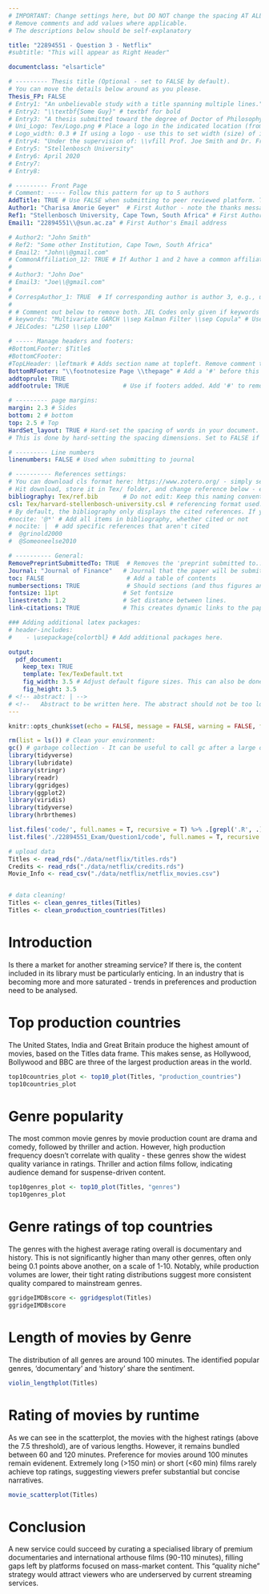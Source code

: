 ```yaml
---
# IMPORTANT: Change settings here, but DO NOT change the spacing AT ALL.
# Remove comments and add values where applicable.
# The descriptions below should be self-explanatory

title: "22894551 - Question 3 - Netflix"
#subtitle: "This will appear as Right Header"

documentclass: "elsarticle"

# --------- Thesis title (Optional - set to FALSE by default).
# You can move the details below around as you please.
Thesis_FP: FALSE
# Entry1: "An unbelievable study with a title spanning multiple lines."
# Entry2: "\\textbf{Some Guy}" # textbf for bold
# Entry3: "A thesis submitted toward the degree of Doctor of Philosophy"
# Uni_Logo: Tex/Logo.png # Place a logo in the indicated location (from your root, e.g. defaults to ~/Tex/Logo.png) and uncomment this line. Leave uncommented for no image
# Logo_width: 0.3 # If using a logo - use this to set width (size) of image
# Entry4: "Under the supervision of: \\vfill Prof. Joe Smith and Dr. Frank Smith"
# Entry5: "Stellenbosch University"
# Entry6: April 2020
# Entry7:
# Entry8:

# --------- Front Page
# Comment: ----- Follow this pattern for up to 5 authors
AddTitle: TRUE # Use FALSE when submitting to peer reviewed platform. This will remove author names.
Author1: "Charisa Amorie Geyer"  # First Author - note the thanks message displayed as an italic footnote of first page.
Ref1: "Stellenbosch University, Cape Town, South Africa" # First Author's Affiliation
Email1: "22894551\\@sun.ac.za" # First Author's Email address

# Author2: "John Smith"
# Ref2: "Some other Institution, Cape Town, South Africa"
# Email2: "John\\@gmail.com"
# CommonAffiliation_12: TRUE # If Author 1 and 2 have a common affiliation. Works with _13, _23, etc.
# 
# Author3: "John Doe"
# Email3: "Joe\\@gmail.com"
# 
# CorrespAuthor_1: TRUE  # If corresponding author is author 3, e.g., use CorrespAuthor_3: TRUE
# 
# # Comment out below to remove both. JEL Codes only given if keywords also given.
# keywords: "Multivariate GARCH \\sep Kalman Filter \\sep Copula" # Use \\sep to separate
# JELCodes: "L250 \\sep L100"

# ----- Manage headers and footers:
#BottomLFooter: $Title$
#BottomCFooter:
#TopLHeader: \leftmark # Adds section name at topleft. Remove comment to add it.
BottomRFooter: "\\footnotesize Page \\thepage" # Add a '#' before this line to remove footer.
addtoprule: TRUE
addfootrule: TRUE               # Use if footers added. Add '#' to remove line.

# --------- page margins:
margin: 2.3 # Sides
bottom: 2 # bottom
top: 2.5 # Top
HardSet_layout: TRUE # Hard-set the spacing of words in your document. This will stop LaTeX squashing text to fit on pages, e.g.
# This is done by hard-setting the spacing dimensions. Set to FALSE if you want LaTeX to optimize this for your paper.

# --------- Line numbers
linenumbers: FALSE # Used when submitting to journal

# ---------- References settings:
# You can download cls format here: https://www.zotero.org/ - simply search for your institution. You can also edit and save cls formats here: https://editor.citationstyles.org/about/
# Hit download, store it in Tex/ folder, and change reference below - easy.
bibliography: Tex/ref.bib       # Do not edit: Keep this naming convention and location.
csl: Tex/harvard-stellenbosch-university.csl # referencing format used.
# By default, the bibliography only displays the cited references. If you want to change this, you can comment out one of the following:
#nocite: '@*' # Add all items in bibliography, whether cited or not
# nocite: |  # add specific references that aren't cited
#  @grinold2000
#  @Someoneelse2010

# ---------- General:
RemovePreprintSubmittedTo: TRUE  # Removes the 'preprint submitted to...' at bottom of titlepage
Journal: "Journal of Finance"   # Journal that the paper will be submitting to, if RemovePreprintSubmittedTo is set to TRUE.
toc: FALSE                       # Add a table of contents
numbersections: TRUE             # Should sections (and thus figures and tables) be numbered?
fontsize: 11pt                  # Set fontsize
linestretch: 1.2                # Set distance between lines.
link-citations: TRUE            # This creates dynamic links to the papers in reference list.

### Adding additional latex packages:
# header-includes:
#    - \usepackage{colortbl} # Add additional packages here.

output:
  pdf_document:
    keep_tex: TRUE
    template: Tex/TexDefault.txt
    fig_width: 3.5 # Adjust default figure sizes. This can also be done in the chunks of the text.
    fig_height: 3.5
# <!-- abstract: | -->
# <!--   Abstract to be written here. The abstract should not be too long and should provide the reader with a good understanding what you are writing about. Academic papers are not like novels where you keep the reader in suspense. To be effective in getting others to read your paper, be as open and concise about your findings here as possible. Ideally, upon reading your abstract, the reader should feel he / she must read your paper in entirety. -->
---
```

```r
knitr::opts_chunk$set(echo = FALSE, message = FALSE, warning = FALSE, fig.width = 6, fig.height = 5, fig.pos="H", fig.pos = 'H')

rm(list = ls()) # Clean your environment:
gc() # garbage collection - It can be useful to call gc after a large object has been removed, as this may prompt R to return memory to the operating system.
library(tidyverse)
library(lubridate)
library(stringr)
library(readr)
library(ggridges)
library(ggplot2)
library(viridis)
library(tidyverse)
library(hrbrthemes)

list.files('code/', full.names = T, recursive = T) %>% .[grepl('.R', .)] %>% as.list() %>% walk(~source(.))
list.files('./22894551_Exam/Question1/code', full.names = T, recursive = T) %>% .[grepl('.R', .)] %>% as.list() %>% walk(~source(.))

# upload data
Titles <- read_rds("./data/netflix/titles.rds")
Credits <- read_rds("./data/netflix/credits.rds")
Movie_Info <- read_csv("./data/netflix/netflix_movies.csv")


# data cleaning!
Titles <- clean_genres_titles(Titles)
Titles <- clean_production_countries(Titles)

```

<!-- ############################## -->
<!-- # Start Writing here: -->
<!-- ############################## -->

# Introduction 
Is there a market for another streaming service? If there is, the content included in its library must be particularly enticing. In an industry that is becoming more and more saturated - trends in preferences and production need to be analysed. 

\newpage

# Top production countries
The United States, India and Great Britain produce the highest amount of movies, based on the Titles data frame. This makes sense, as Hollywood, Bollywood and BBC are three of the largest production areas in the world. 

```r
top10countries_plot <- top10_plot(Titles, "production_countries")
top10countries_plot
```
\newpage
# Genre popularity
The most common movie genres by movie production count are drama and comedy, followed by thriller and action. However, high production frequency doesn't correlate with quality - these genres show the widest quality variance in ratings. Thriller and action films follow, indicating audience demand for suspense-driven content.
```r
top10genres_plot <- top10_plot(Titles, "genres")
top10genres_plot
```

\newpage
# Genre ratings of top countries
The genres with the highest average rating overall is documentary and history. This is not significantly higher than many other genres, often only being 0.1 points above another, on a scale of 1-10. Notably, while production volumes are lower, their tight rating distributions suggest more consistent quality compared to mainstream genres.

```r
ggridgeIMDBscore <- ggridgesplot(Titles)
ggridgeIMDBscore
```

\newpage
# Length of movies by Genre
The distribution of all genres are around 100 minutes. The identified popular genres, 'documentary' and 'history' share the sentiment. 
```r
violin_lengthplot(Titles)
```

\newpage

# Rating of movies by runtime
As we can see in the scatterplot, the movies with the highest ratings (above the 7.5 threshold), are of various lengths. However, it remains bundled between 60 and 120 minutes. Preference for movies around 100 minutes remain evidenent. Extremely long (>150 min) or short (<60 min) films rarely achieve top ratings, suggesting viewers prefer substantial but concise narratives.
```r
movie_scatterplot(Titles)
```

# Conclusion
A new service could succeed by curating a specialised library of premium documentaries and international arthouse films (90-110 minutes), filling gaps left by platforms focused on mass-market content. This "quality niche" strategy would attract viewers who are underserved by current streaming services.


<!-- # References {-} -->

<!-- <div id="refs"></div> -->


